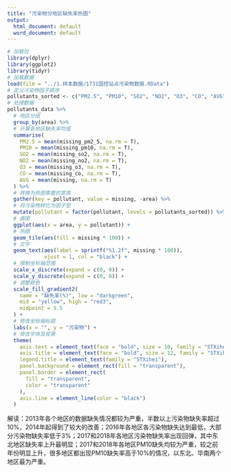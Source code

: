 ```yaml
---
title: "污染物分地区缺失率热图"
output:
  html_document: default
  word_document: default
---
```


```r
# 加载包
library(dplyr)
library(ggplot2)
library(tidyr)
# 加载数据
load(file = "../1.样本数据/1731国控站点污染物数据.RData")
# 定义污染物因子顺序
pollutants_sorted <- c("PM2.5", "PM10", "SO2", "NO2", "O3", "CO", "AVG")
# 处理数据
pollutants_data %>%
  # 地区分组
  group_by(area) %>%
  # 计算各地区缺失率均值
  summarise(
    PM2.5 = mean(missing_pm2_5, na.rm = T),
    PM10 = mean(missing_pm10, na.rm = T),
    SO2 = mean(missing_so2, na.rm = T),
    NO2 = mean(missing_no2, na.rm = T),
    O3 = mean(missing_o3, na.rm = T),
    CO = mean(missing_co, na.rm = T),
    AVG = mean(missing, na.rm = T)
  ) %>%
  # 转换为热图需要的宽表
  gather(key = pollutant, value = missing, -area) %>%
  # 将污染物转化为因子型
  mutate(pollutant = factor(pollutant, levels = pollutants_sorted)) %>%
  # 画图
  ggplot(aes(x = area, y = pollutant)) +
  # 热图
  geom_tile(aes(fill = missing * 100)) +
  # 文字
  geom_text(aes(label = sprintf("%1.2f", missing * 100)),
            vjust = 1, col = "black") +
  # 限制坐标轴范围
  scale_x_discrete(expand = c(0, 0)) +
  scale_y_discrete(expand = c(0, 0)) +
  # 调整颜色
  scale_fill_gradient2(
    name = "缺失率(%)", low = "darkgreen",
    mid = "yellow", high = "red3",
    midpoint = 5.5
  ) +
  # 修改坐标轴标题
  labs(x = "", y = "污染物") +
  # 修改字体及背景
  theme(
    axis.text = element_text(face = "bold", size = 10, family = "STXihei"),
    axis.title = element_text(face = "bold", size = 12, family = "STXihei"),
    legend.title = element_text(family = "STXihei"),
    panel.background = element_rect(fill = "transparent"),
    panel.border = element_rect(
      fill = "transparent",
      color = "transparent"
    ),
    axis.line = element_line(color = "black")
  ) 
```

解读：2013年各个地区的数据缺失情况都较为严重，半数以上污染物缺失率超过10%，2014年起得到了较大的改善；2016年各地区各污染物缺失达到最低，大部分污染物缺失率低于3%；2017和2018年各地区污染物缺失率出现回弹，其中东北地区缺失率上升最明显；2017和2018年各地区PM10缺失均较为严重，较之前年份明显上升，很多地区都出现PM10缺失率高于10%的情况，以东北、华南两个地区最为严重。


